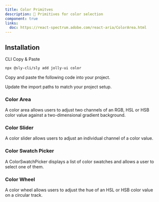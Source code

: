 ```yaml
---
title: Color Primitves
description: 🚧 Primitives for color selection
component: true
links:
  doc: https://react-spectrum.adobe.com/react-aria/ColorArea.html
---
```


<ComponentPreview name="color-picker-hex" />

## Installation

<Tabs defaultValue="cli">

<TabsList>
  <TabsTrigger value="cli">CLI</TabsTrigger>
  <TabsTrigger value="manual">Copy & Paste</TabsTrigger>
</TabsList>
<TabsContent value="cli">

```bash
npx @sly-cli/sly add jolly-ui color
```

</TabsContent>

<TabsContent value="manual">

<Steps>

<Step>Copy and paste the following code into your project.</Step>

<ComponentSource name="color" />

<Step>Update the import paths to match your project setup.</Step>

</Steps>

</TabsContent>

</Tabs>

### Color Area

A color area allows users to adjust two channels of an RGB, HSL or HSB color value against a two-dimensional gradient background.

<ComponentPreview name="color-area" />

### Color Slider

A color slider allows users to adjust an individual channel of a color value.

<ComponentPreview name="color-slider" />

### Color Swatch Picker

A ColorSwatchPicker displays a list of color swatches and allows a user to select one of them.

<ComponentPreview name="color-swatch-picker" />

### Color Wheel

A color wheel allows users to adjust the hue of an HSL or HSB color value on a circular track.

<ComponentPreview name="color-wheel" />
